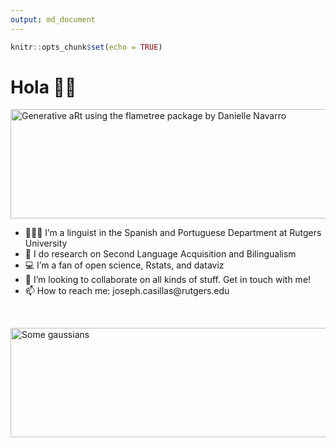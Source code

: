 ```yaml
---
output: md_document
---
```


```r
knitr::opts_chunk$set(echo = TRUE)
```


# Hola 👋🏽

<img src="https://raw.githubusercontent.com/jvcasillas/jvcasillas/master/three_trees_white_viridis.png" alt="Generative aRt using the flametree package by Danielle Navarro" align="center;" width="550px" height="175px">

- 🧑🏽‍🔬 I’m a linguist in the Spanish and Portuguese Department at Rutgers 
University
- 🔬 I do research on Second Language Acquisition and Bilingualism
- 💻 I'm a fan of open science, Rstats, and dataviz
- 👯 I’m looking to collaborate on all kinds of stuff. Get in touch with me!
- 📫 How to reach me: joseph.casillas@rutgers.edu

</br>

<img src="https://raw.githubusercontent.com/jvcasillas/jvcasillas/master/two_guassians_white.png" alt="Some gaussians" align="center;" width="550px" height="175px">

